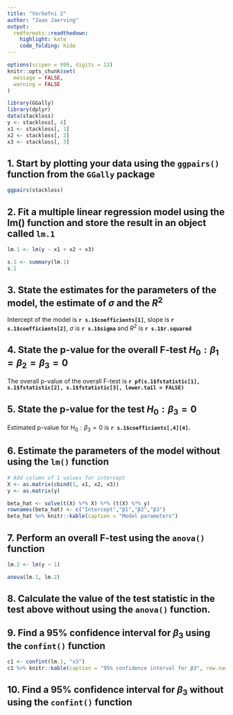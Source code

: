 ```yaml
---
title: "Verkefni 2"
author: "Jaan Jaerving"
output:
  rmdformats::readthedown:
    highlight: kate
    code_folding: hide
---
```


```r
options(scipen = 999, digits = 12)
knitr::opts_chunk$set(
  message = FALSE,
  warning = FALSE
)

library(GGally)
library(dplyr)
data(stackloss)
y <- stackloss[, 4]
x1 <- stackloss[, 1]
x2 <- stackloss[, 2]
x3 <- stackloss[, 3]
```

## 1. Start by plotting your data using the `ggpairs()` function from the `GGally` package

```r
ggpairs(stackloss)
```

## 2. Fit a multiple linear regression model using the lm() function and store the result in an object called `lm.1`

```r
lm.1 <- lm(y ~ x1 + x2 + x3)

s.1 <- summary(lm.1)
s.1
```

## 3. State the estimates for the parameters of the model, the estimate of $\sigma$ and the $R^2$

Intercept of the model is **`r s.1$coefficients[1]`**, slope is **`r s.1$coefficients[2]`**, $\sigma$ is **`r s.1$sigma`** and $R^2$ is **`r s.1$r.squared`**

## 4. State the p-value for the overall F-test $H_0 : \beta_1 = \beta_2 = \beta_3 = 0$

The overall p-value of the overall F-test is **`r pf(s.1$fstatistic[1], s.1$fstatistic[2], s.1$fstatistic[3], lower.tail = FALSE)`**

## 5. State the p-value for the test $H_0 : \beta_3 = 0$

Estimated p-value for $H_0 : \beta_3 = 0$ is **`r s.1$coefficients[,4][4]`.**

## 6. Estimate the parameters of the model without using the `lm()` function

```r
# Add column of 1 values for intercept
X <- as.matrix(cbind(1, x1, x2, x3))
y <- as.matrix(y)

beta_hat <- solve(t(X) %*% X) %*% (t(X) %*% y)
rownames(beta_hat) <- c("Intercept","β1","β2","β3")
beta_hat %>% knitr::kable(caption = "Model parameters")
```

## 7. Perform an overall F-test using the `anova()` function

```r
lm.2 <- lm(y ~ 1)

anova(lm.1, lm.2)
```

## 8. Calculate the value of the test statistic in the test above without using the `anova()` function.

## 9. Find a 95% confidence interval for $\beta_3$ using the `confint()` function

```r
c1 <- confint(lm.1, "x3")
c1 %>% knitr::kable(caption = "95% confidence interval for β3", row.names=FALSE)
```

## 10. Find a 95% confidence interval for $\beta_3$ without using the `confint()` function
